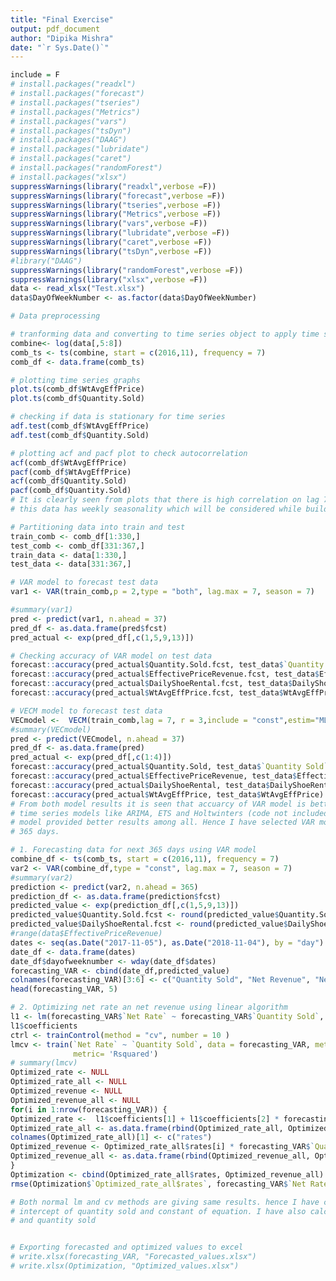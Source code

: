 ---
title: "Final Exercise"
output: pdf_document
author: "Dipika Mishra"
date: "`r Sys.Date()`"
---

```{r}
include = F
# install.packages("readxl")
# install.packages("forecast")
# install.packages("tseries")
# install.packages("Metrics")
# install.packages("vars")
# install.packages("tsDyn")
# install.packages("DAAG")
# install.packages("lubridate")
# install.packages("caret")
# install.packages("randomForest")
# install.packages("xlsx")
suppressWarnings(library("readxl",verbose =F))
suppressWarnings(library("forecast",verbose =F))
suppressWarnings(library("tseries",verbose =F))
suppressWarnings(library("Metrics",verbose =F))
suppressWarnings(library("vars",verbose =F))
suppressWarnings(library("lubridate",verbose =F))
suppressWarnings(library("caret",verbose =F))
suppressWarnings(library("tsDyn",verbose =F))
#library("DAAG")
suppressWarnings(library("randomForest",verbose =F))
suppressWarnings(library("xlsx",verbose =F))
data <- read_xlsx("Test.xlsx")
data$DayOfWeekNumber <- as.factor(data$DayOfWeekNumber)
```

```{r}
# Data preprocessing

# tranforming data and converting to time series object to apply time series model
combine<- log(data[,5:8])
comb_ts <- ts(combine, start = c(2016,11), frequency = 7)
comb_df <- data.frame(comb_ts)

# plotting time series graphs
plot.ts(comb_df$WtAvgEffPrice)
plot.ts(comb_df$Quantity.Sold)

# checking if data is stationary for time series
adf.test(comb_df$WtAvgEffPrice)
adf.test(comb_df$Quantity.Sold)

# plotting acf and pacf plot to check autocorrelation 
acf(comb_df$WtAvgEffPrice)
pacf(comb_df$WtAvgEffPrice)
acf(comb_df$Quantity.Sold)
pacf(comb_df$Quantity.Sold)
# It is clearly seen from plots that there is high correlation on lag 7, 14, 21 so on hence 
# this data has weekly seasonality which will be considered while building time series model

# Partitioning data into train and test
train_comb <- comb_df[1:330,]
test_comb <- comb_df[331:367,]
train_data <- data[1:330,]
test_data <- data[331:367,]
```

```{r}
# VAR model to forecast test data
var1 <- VAR(train_comb,p = 2,type = "both", lag.max = 7, season = 7)

#summary(var1)
pred <- predict(var1, n.ahead = 37)
pred_df <- as.data.frame(pred$fcst)
pred_actual <- exp(pred_df[,c(1,5,9,13)])

# Checking accuracy of VAR model on test data
forecast::accuracy(pred_actual$Quantity.Sold.fcst, test_data$`Quantity Sold`)
forecast::accuracy(pred_actual$EffectivePriceRevenue.fcst, test_data$EffectivePriceRevenue)
forecast::accuracy(pred_actual$DailyShoeRental.fcst, test_data$DailyShoeRental)
forecast::accuracy(pred_actual$WtAvgEffPrice.fcst, test_data$WtAvgEffPrice)
```


```{r}
# VECM model to forecast test data
VECmodel <-  VECM(train_comb,lag = 7, r = 3,include = "const",estim="ML")
#summary(VECmodel)
pred <- predict(VECmodel, n.ahead = 37)
pred_df <- as.data.frame(pred)
pred_actual <- exp(pred_df[,c(1:4)])
forecast::accuracy(pred_actual$Quantity.Sold, test_data$`Quantity Sold`)
forecast::accuracy(pred_actual$EffectivePriceRevenue, test_data$EffectivePriceRevenue)
forecast::accuracy(pred_actual$DailyShoeRental, test_data$DailyShoeRental)
forecast::accuracy(pred_actual$WtAvgEffPrice, test_data$WtAvgEffPrice)
# From both model results it is seen that accuarcy of VAR model is better. I have also tried other 
# time series models like ARIMA, ETS and Holtwinters (code not included for those models). But VAR  
# model provided better results among all. Hence I have selected VAR model to forecast data for next 
# 365 days. 
```


```{r}
# 1. Forecasting data for next 365 days using VAR model
combine_df <- ts(comb_ts, start = c(2016,11), frequency = 7)
var2 <- VAR(combine_df,type = "const", lag.max = 7, season = 7)
#summary(var2)
prediction <- predict(var2, n.ahead = 365)
prediction_df <- as.data.frame(prediction$fcst)
predicted_value <- exp(prediction_df[,c(1,5,9,13)])
predicted_value$Quantity.Sold.fcst <- round(predicted_value$Quantity.Sold.fcst)
predicted_value$DailyShoeRental.fcst <- round(predicted_value$DailyShoeRental.fcst)
#range(data$EffectivePriceRevenue)
dates <- seq(as.Date("2017-11-05"), as.Date("2018-11-04"), by = "day")
date_df <- data.frame(dates)
date_df$dayofweeknumber <- wday(date_df$dates)
forecasting_VAR <- cbind(date_df,predicted_value)
colnames(forecasting_VAR)[3:6] <- c("Quantity Sold", "Net Revenue", "Net Rate", "Daily Shoe Rental")
head(forecasting_VAR, 5)
```


```{r}
# 2. Optimizing net rate an net revenue using linear algorithm
l1 <- lm(forecasting_VAR$`Net Rate` ~ forecasting_VAR$`Quantity Sold`, data = forecasting_VAR)
l1$coefficients
ctrl <- trainControl(method = "cv", number = 10 )
lmcv <- train(`Net Rate` ~ `Quantity Sold`, data = forecasting_VAR, method = 'lm', trControl = ctrl,
              metric= 'Rsquared')
# summary(lmcv)
Optimized_rate <- NULL
Optimized_rate_all <- NULL
Optimized_revenue <- NULL
Optimized_revenue_all <- NULL
for(i in 1:nrow(forecasting_VAR)) {
Optimized_rate <-  l1$coefficients[1] + l1$coefficients[2] * forecasting_VAR$`Quantity Sold`[i]
Optimized_rate_all <- as.data.frame(rbind(Optimized_rate_all, Optimized_rate))
colnames(Optimized_rate_all)[1] <- c("rates")
Optimized_revenue <- Optimized_rate_all$rates[i] * forecasting_VAR$`Quantity Sold`[i]
Optimized_revenue_all <- as.data.frame(rbind(Optimized_revenue_all, Optimized_revenue))
}
Optimization <- cbind(Optimized_rate_all$rates, Optimized_revenue_all)
rmse(Optimization$`Optimized_rate_all$rates`, forecasting_VAR$`Net Rate`)

# Both normal lm and cv methods are giving same results. hence I have calculated net rate using 
# intercept of quantity sold and constant of equation. I have also calculated revenue through net rate 
# and quantity sold


# Exporting forecasted and optimized values to excel
# write.xlsx(forecasting_VAR, "Forecasted_values.xlsx")
# write.xlsx(Optimization, "Optimized_values.xlsx")
```


